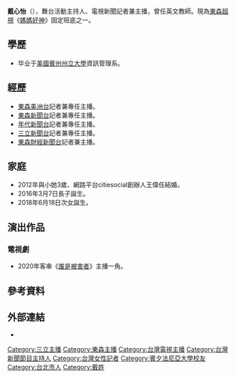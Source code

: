{{主播資訊
| 主播頭銜    = 
| 主播姓名    = 戴心怡
| 主播英文名字 = Cindy Tai
| 主播出生年分 = 
| 主播出生日期 = {{birth_date_and_age|1980|3|30}}
| 星座       = [[牡羊座|牡羊座]]
| 主播逝世年分 = 
| 主播逝世日期 = 
| 主播照片檔案 = 
| 主播照片尺寸 = 
| 主播照片圖說 = 
| 國籍       = {{ROC}}
| 籍貫       =
| 出生地     = {{TWN}}[[台北市|台北市]]
| 逝世地     = 
| 最高學歷     = {{US}}[[賓州州立大學|賓州州立大學]]資訊管理系
| 暱稱         = 早安甜心<ref>[https://n.yam.com/Article/20120201788308 不顧父母反對借錢投身新聞 「早安甜心」戴心怡的主播人生] {{Wayback|url=https://n.yam.com/Article/20120201788308 |date=20220130121017 }}.蕃新聞.2012-02-01</ref>
| 婚姻狀況     = 
| 身高         = 168cm 
| 體重         = 47kg
| 配偶         = {{marriage|[[王偉任|王偉任]]|Nov 17, 2012}}，育有一子一女
| 信仰宗教     = 
| 官方網站     = https://www.facebook.com/ZeStOfLife
| 備註         = 
|}}

'''戴心怡'''（{{bd|1980年|3月30日||}}），舞台活動主持人、電視新聞記者兼主播，曾任英文教師。現為[[東森超視|東森超視]]《[[媽媽好神|媽媽好神]]》固定班底之一。

==學歷==
*毕业于[[美國|美國]][[賓州州立大學|賓州州立大學]]資訊管理系。

== 經歷 ==
*[[東森美洲台|東森美洲台]]記者兼專任主播。
*[[東森新聞台|東森新聞台]]記者兼專任主播。
*[[年代新聞台|年代新聞台]]記者兼專任主播。
*[[三立新聞台|三立新聞台]]記者兼專任主播。
*[[東森財經新聞台|東森財經新聞台]]記者兼主播。

==家庭==
*2012年與小她3歲、網路平台citiesocial創辦人王偉任結婚。
*2016年3月7日長子誕生。
*2018年6月18日次女誕生。

==演出作品==
===電視劇===
*2020年客串《[[誰是被害者|誰是被害者]]》主播一角。

==參考資料==
<references />

== 外部連結 ==
*{{facebook|ZeStOfLife|戴心怡 主播媽咪}}
{{TW-bio-stub}}
{{DEFAULTSORT:D}}
[[Category:三立主播|Category:三立主播]]
[[Category:東森主播|Category:東森主播]]
[[Category:台灣電視主播|Category:台灣電視主播]]
[[Category:台灣新聞節目主持人|Category:台灣新聞節目主持人]]
[[Category:台灣女性記者|Category:台灣女性記者]]
[[Category:賓夕法尼亞大學校友|Category:賓夕法尼亞大學校友]]
[[Category:台北市人|Category:台北市人]]
[[Category:戴姓|Category:戴姓]]